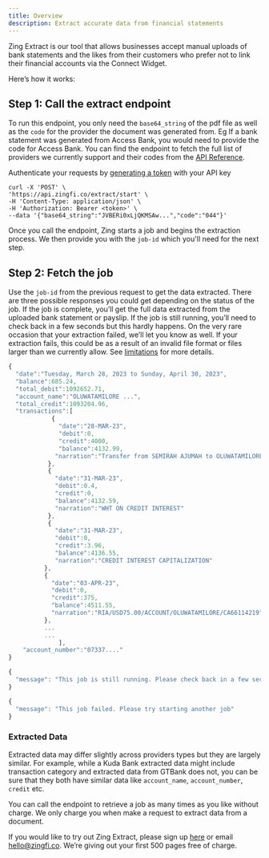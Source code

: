 ```yaml
---
title: Overview
description: Extract accurate data from financial statements
---
```

Zing Extract is our tool that allows businesses accept manual uploads of bank statements and the likes from their customers who prefer not to link their financial accounts via the Connect Widget.

Here’s how it works:

## Step 1: Call the extract endpoint

To run this endpoint, you only need the `base64_string` of the pdf file as well as the `code` for the provider the document was generated from. Eg If a bank statement was generated from Access Bank, you would need to provide the code for Access Bank. You can find the endpoint to fetch the full list of providers we currently support and their codes from the [API Reference](/api-reference/get-provider-codes).

<Note>Authenticate your requests by [generating a token](/api-reference/generate-token) with your API key</Note>

```
curl -X 'POST' \
'https://api.zingfi.co/extract/start' \
-H 'Content-Type: application/json' \
-H 'Authorization: Bearer <token>' \
--data '{"base64_string":"JVBERi0xLjQKMSAw...","code":"044"}'
```

Once you call the endpoint, Zing starts a job and begins the extraction process. We then provide you with the `job-id` which you'll need for the next step.

## Step 2: Fetch the job

Use the `job-id` from the previous request to get the data extracted. There are three possible responses you could get depending on the status of the job. If the job is complete, you’ll get the full data extracted from the uploaded bank statement or payslip. If the job is still running, you’ll need to check back in a few seconds but this hardly happens. On the very rare occasion that your extraction failed, we’ll let you know as well. If your extraction fails, this could be as a result of an invalid file format or files larger than we currently allow. See [limitations](/zing-extract/limitations) for more details.

<CodeGroup>

```javascript Response - COMPLETED (Access Bank)
{
  "date":"Tuesday, March 28, 2023 to Sunday, April 30, 2023",
  "balance":685.24,
  "total_debit":1092652.71,
  "account_name":"OLUWATAMILORE ...",
  "total_credit":1093204.96,
  "transactions":[
            {
              "date":"28-MAR-23",
              "debit":0,
              "credit":4000,
              "balance":4132.99,
             "narration":"Transfer from SEMIRAH AJUMAH to OLUWATAMILORE"
           },
           {
             "date":"31-MAR-23",
             "debit":0.4,
             "credit":0,
             "balance":4132.59,
             "narration":"WHT ON CREDIT INTEREST"
           },
           {
             "date":"31-MAR-23",
             "debit":0,
             "credit":3.96,
             "balance":4136.55,
             "narration":"CREDIT INTEREST CAPITALIZATION"
          },
          {
            "date":"03-APR-23",
            "debit":0,
            "credit":375,
            "balance":4511.55,
            "narration":"RIA/USD75.00/ACCOUNT/OLUWATAMILORE/CA66114219"
          },
          ...
          ...
              ],
    "account_number":"07337...."
}
```

```javascript Response - RUNNING
{
  "message": "This job is still running. Please check back in a few seconds"
}
```

```javascript Response - FAILED
{
  "message": "This job failed. Please try starting another job"
}
```

</CodeGroup>

### Extracted Data

Extracted data may differ slightly across providers types but they are largely similar. For example, while a Kuda Bank extracted data might include transaction category and extracted data from GTBank does not, you can be sure that they both have similar data like `account_name`, `account_number`, `credit` etc. 

You can call the endpoint to retrieve a job as many times as you like without charge. We only charge you when make a request to extract data from a document. 

If you would like to try out Zing Extract, please sign up [here](https://tally.so/r/mKpkWV) or email [hello@zingfi.co](mailto:hello@zingfi.co). We’re giving out your first 500 pages free of charge.
